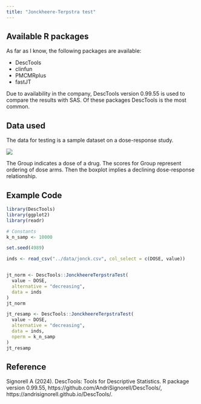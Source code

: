 ```yaml
---
title: "Jonckheere-Terpstra test"
---
```


## Available R packages

As far as I know, the following packages are available:

-   DescTools
-   clinfun
-   PMCMRplus
-   fastJT

Due to availability in the company, DescTools version 0.99.55 is used to compare the results with SAS. Of these packages DescTools is the most common. 

## Data used

The data for testing is a sample dataset on a dose-response study.

![](/images/jonckheere/jonck_bp.png)

The Group indicates a dose of a drug. The scores for Group represent ordering of dose arms. Then the boxplot implies a declining dose-response relationship.

## Example Code

```r

library(DescTools)
library(ggplot2)
library(readr)

# Constants
k_n_samp <- 10000

set.seed(4989)

inds <- read_csv("../data/jonck.csv", col_select = c(DOSE, value))


jt_norm <- DescTools::JonckheereTerpstraTest(
  value ~ DOSE,
  alternative = "decreasing",
  data = inds
)
jt_norm

jt_resamp <- DescTools::JonckheereTerpstraTest(
  value ~ DOSE,
  alternative = "decreasing",
  data = inds,
  nperm = k_n_samp
)
jt_resamp

```

## Reference

Signorell A (2024). DescTools: Tools for Descriptive Statistics. R package version 0.99.55, https://github.com/AndriSignorell/DescTools/, https://andrisignorell.github.io/DescTools/.
